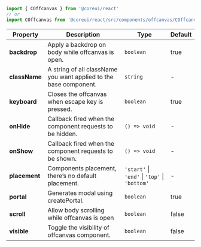
```jsx
import { COffcanvas } from '@coreui/react'
// or
import COffcanvas from '@coreui/react/src/components/offcanvas/COffcanvas'
```

| Property | Description | Type | Default |
| --- | --- | --- | --- |
| **backdrop** | Apply a backdrop on body while offcanvas is open. | `boolean` | true |
| **className** | A string of all className you want applied to the base component. | `string` | - |
| **keyboard** | Closes the offcanvas when escape key is pressed. | `boolean` | true |
| **onHide** | Callback fired when the component requests to be hidden. | `() => void` | - |
| **onShow** | Callback fired when the component requests to be shown. | `() => void` | - |
| **placement** | Components placement, there’s no default placement. | `'start'` \| `'end'` \| `'top'` \| `'bottom'` | - |
| **portal** | Generates modal using createPortal. | `boolean` | true |
| **scroll** | Allow body scrolling while offcanvas is open | `boolean` | false |
| **visible** | Toggle the visibility of offcanvas component. | `boolean` | false |
